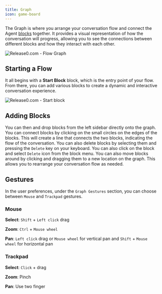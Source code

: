 ```yaml
---
title: Graph
icon: game-board
---
```


The Graph is where you arrange your conversation flow and connect the Agent [blocks](./blocks/overview) together.
It provides a visual representation of how the conversation will progress, allowing you to see the connections between different blocks and how they interact with each other.


<Frame style={{ maxWidth: '800px' }}>
  <img src="/images/flow.png" alt="Release0.com - Flow Graph" />
</Frame>

## Starting a Flow
It all begins with a **Start Block** block, which is the entry point of your flow. From there, you can add various blocks to create a dynamic and interactive conversation experience.
<Frame style={{ maxWidth: '800px' }}>
  <img src="/images/start-block.png" alt="Release0.com - Start block" />
</Frame>

## Adding Blocks
You can then and drop blocks from the left sidebar directly onto the graph.
You can connect blocks by clicking on the small circles on the edges of the blocks. This will create a line that connects the two blocks, indicating the flow of the conversation.
You can also delete blocks by selecting them and pressing the `Delete` key on your keyboard. You can also click on the block and select `Delete` icon from the block menu.
You can also move blocks around by clicking and dragging them to a new location on the graph. This allows you to rearrange your conversation flow as needed.

## Gestures

In the user preferences, under the `Graph Gestures` section, you can choose between `Mouse` and `Trackpad` gestures.

### Mouse

**Select**: `Shift` + `Left click` drag

**Zoom**: `Ctrl` + `Mouse wheel`

**Pan**: `Left click` drag or `Mouse wheel` for vertical pan and `Shift` + `Mouse wheel` for horizontal pan

### Trackpad

**Select**: `Click` + drag

**Zoom**: Pinch

**Pan**: Use two finger
